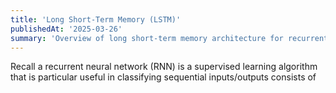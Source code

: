 ```yaml
---
title: 'Long Short-Term Memory (LSTM)'
publishedAt: '2025-03-26'
summary: 'Overview of long short-term memory architecture for recurrent neural networks.'
---
```


Recall a recurrent neural network (RNN) is a supervised learning algorithm that is particular useful in classifying sequential inputs/outputs  consists of 